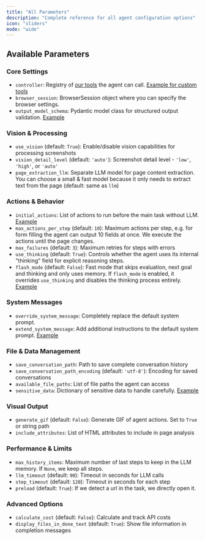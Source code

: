 ```yaml
---
title: "All Parameters"
description: "Complete reference for all agent configuration options"
icon: "sliders"
mode: "wide"
---
```


## Available Parameters

### Core Settings
- `controller`: Registry of [our tools](https://github.com/browser-use/browser-use/blob/main/browser_use/controller/service.py
) the agent can call. [Example for custom tools](https://github.com/browser-use/browser-use/tree/main/examples/custom-functions)
- `browser_session`: BrowserSession object where you can specify the browser settings.
- `output_model_schema`: Pydantic model class for structured output validation. [Example](https://github.com/browser-use/browser-use/blob/main/examples/features/custom_output.py)

### Vision & Processing
- `use_vision` (default: `True`): Enable/disable vision capabilities for processing screenshots
- `vision_detail_level` (default: `'auto'`): Screenshot detail level - `'low'`, `'high'`, or `'auto'`
- `page_extraction_llm`: Separate LLM model for page content extraction. You can choose a small & fast model because it only needs to extract text from the page (default: same as `llm`)

### Actions & Behavior
- `initial_actions`: List of actions to run before the main task without LLM. [Example](https://github.com/browser-use/browser-use/blob/main/examples/features/initial_actions.py)
- `max_actions_per_step` (default: `10`): Maximum actions per step, e.g. for form filling the agent can output 10 fields at once. We execute the actions until the page changes.
- `max_failures` (default: `3`): Maximum retries for steps with errors
- `use_thinking` (default: `True`): Controls whether the agent uses its internal "thinking" field for explicit reasoning steps.
- `flash_mode` (default: `False`): Fast mode that skips evaluation, next goal and thinking and only uses memory. If `flash_mode` is enabled, it overrides `use_thinking` and disables the thinking process entirely. [Example](https://github.com/browser-use/browser-use/blob/main/examples/getting_started/05_fast_agent.py)

### System Messages
- `override_system_message`: Completely replace the default system prompt. 
- `extend_system_message`: Add additional instructions to the default system prompt. [Example](https://github.com/browser-use/browser-use/blob/main/examples/features/custom_system_prompt.py)

### File & Data Management
- `save_conversation_path`: Path to save complete conversation history
- `save_conversation_path_encoding` (default: `'utf-8'`): Encoding for saved conversations
- `available_file_paths`: List of file paths the agent can access
- `sensitive_data`: Dictionary of sensitive data to handle carefully. [Example](https://github.com/browser-use/browser-use/blob/main/examples/features/sensitive_data.py)

### Visual Output
- `generate_gif` (default: `False`): Generate GIF of agent actions. Set to `True` or string path
- `include_attributes`: List of HTML attributes to include in page analysis

### Performance & Limits
- `max_history_items`: Maximum number of last steps to keep in the LLM memory. If `None`, we keep all steps. 
- `llm_timeout` (default: `90`): Timeout in seconds for LLM calls
- `step_timeout` (default: `120`): Timeout in seconds for each step
- `preload` (default: `True`): If we detect a url in the task, we directly open it.

### Advanced Options
- `calculate_cost` (default: `False`): Calculate and track API costs
- `display_files_in_done_text` (default: `True`): Show file information in completion messages
